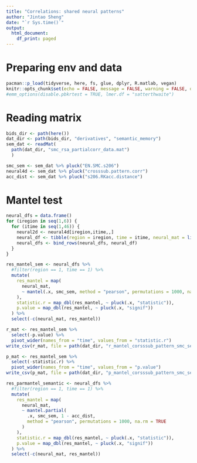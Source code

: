 ```yaml
---
title: "Correlations: shared neural patterns"
author: "Jintao Sheng"
date: "`r Sys.time()`"
output:
  html_document:
    df_print: paged
---
```


# Preparing env and data

```r
pacman::p_load(tidyverse, here, fs, glue, dplyr, R.matlab, vegan)
knitr::opts_chunk$set(echo = FALSE, message = FALSE, warning = FALSE, dpi = 300, dev = "CairoPNG")
#emm_options(disable.pbkrtest = TRUE, lmer.df = "satterthwaite") 
```

# Reading matrix

```r
bids_dir <- path(here())
dat_dir <- path(bids_dir, "derivatives", "semantic_memory")
sem_dat <- readMat(
  path(dat_dir, "smc_rsa_partialcorr_data.mat")
  )

smc_sem <- sem_dat %>% pluck("EN.SMC.s206")
neural4d <- sem_dat %>% pluck("crosssub.pattern.corr")
acc_dist <- sem_dat %>% pluck("s206.RKacc.distance")
```

# Mantel test

```r
neural_dfs = data.frame()
for (iregion in seq(1,6)) {
  for (itime in seq(1,46)) {
    neural2d <- neural4d[iregion,itime,,]
    neural_df <- tibble(region = iregion, time = itime, neural_mat = list(neural2d))
    neural_dfs <- bind_rows(neural_dfs, neural_df)
  }
}
```

```r
res_mantel_sem <- neural_dfs %>% 
  #filter(region == 1, time == 1) %>% 
  mutate(
    res_mantel = map(
      neural_mat, 
      ~ mantel(.x, smc_sem, method = "pearson", permutations = 1000, na.rm = TRUE)
    ), 
    statistic.r = map_dbl(res_mantel, ~ pluck(.x, "statistic")),
    p.value = map_dbl(res_mantel, ~ pluck(.x, "signif"))
  ) %>% 
  select(-c(neural_mat, res_mantel))
```

```r
r_mat <- res_mantel_sem %>% 
  select(-p.value) %>% 
  pivot_wider(names_from = "time", values_from = "statistic.r")
write_csv(r_mat, file = path(dat_dir, "r_mantel_corsssub_pattern_smc_semantic.csv"))
```

```r
p_mat <- res_mantel_sem %>% 
  select(-statistic.r) %>% 
  pivot_wider(names_from = "time", values_from = "p.value")
write_csv(p_mat, file = path(dat_dir, "p_mantel_corsssub_pattern_smc_semantic.csv"))
```


```r
res_parmantel_semantic <- neural_dfs %>% 
  #filter(region == 1, time == 1) %>% 
  mutate(
    res_mantel = map(
      neural_mat, 
      ~ mantel.partial(
        .x, smc_sem, 1 - acc_dist, 
        method = "pearson", permutations = 1000, na.rm = TRUE
      )
    ), 
    statistic.r = map_dbl(res_mantel, ~ pluck(.x, "statistic")),
    p.value = map_dbl(res_mantel, ~ pluck(.x, "signif"))
  ) %>% 
  select(-c(neural_mat, res_mantel))
```

